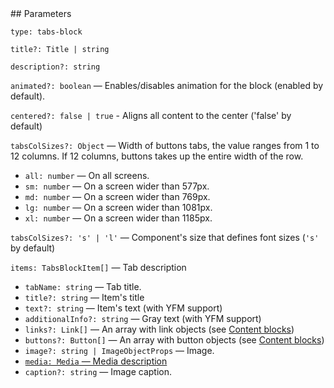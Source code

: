 

<Meta of={TabsStories} />
<StoryTemplate>
## Parameters

`type: tabs-block`

`title?: Title | string`

`description?: string`

`animated?: boolean` — Enables/disables animation for the block (enabled by default).

`centered?: false | true` - Aligns all content to the center ('false' by default)

`tabsColSizes?: Object` — Width of buttons tabs, the value ranges from 1 to 12 columns. If 12 columns, buttons takes up the entire width of the row.

- `all: number` — On all screens.
- `sm: number` — On a screen wider than 577px.
- `md: number` — On a screen wider than 769px.
- `lg: number` — On a screen wider than 1081px.
- `xl: number` — On a screen wider than 1185px.

`tabsColSizes?: 's' | 'l'` — Component's size that defines font sizes (`'s'` by default)

`items: TabsBlockItem[]` — Tab description

- `tabName: string` — Tab title.
- `title?: string` — Item's title
- `text?: string` — Item's text (with YFM support)
- `additionalInfo?: string` — Gray text (with YFM support)
- `links?: Link[]` — An array with link objects (see [Content blocks](?path=/story/information--common-types&viewMode=docs))
- `buttons?: Button[]` — An array with button objects (see [Content blocks](?path=/story/information--common-types&viewMode=docs))
- `image?: string | ImageObjectProps` — Image.
- [`media: Media` — Media description](?path=/story/information--common-types&viewMode=docs#media---picvideodatalens)
- `caption?: string` — Image caption.

</StoryTemplate>
